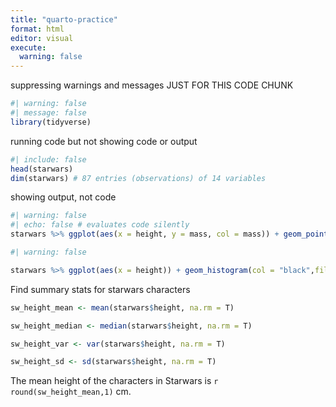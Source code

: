 ```yaml
---
title: "quarto-practice"
format: html 
editor: visual
execute: 
  warning: false
---
```


suppressing warnings and messages JUST FOR THIS CODE CHUNK

```r
#| warning: false
#| message: false
library(tidyverse)
```

running code but not showing code or output

```r
#| include: false
head(starwars)
dim(starwars) # 87 entries (observations) of 14 variables
```

showing output, not code

```r
#| warning: false
#| echo: false # evaluates code silently
starwars %>% ggplot(aes(x = height, y = mass, col = mass)) + geom_point() + labs(x = "Height (cm)", y = "Mass (kg)")
```

```r
#| warning: false

starwars %>% ggplot(aes(x = height)) + geom_histogram(col = "black",fill = "darkblue", bins = 30) + theme_minimal()

```

Find summary stats for starwars characters

```r
sw_height_mean <- mean(starwars$height, na.rm = T)

sw_height_median <- median(starwars$height, na.rm = T)

sw_height_var <- var(starwars$height, na.rm = T)

sw_height_sd <- sd(starwars$height, na.rm = T)
```

The mean height of the characters in Starwars is `r round(sw_height_mean,1)` cm.
